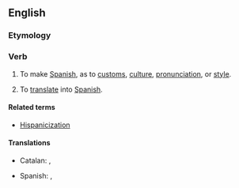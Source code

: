 ==English==

===Etymology===
{{suffix|Hispanic|ize}}

===Verb===
{{en-verb|Hispanicizes|Hispanicizing|Hispanicized}}

# {{transitive}} To make [[Spanish]], as to [[customs]], [[culture]], [[pronunciation]], or [[style]].
# {{transitive}} To [[translate]] into [[Spanish]].

====Related terms====
* [[Hispanicization]]

====Translations====
{{trans-top|hispanize}}
* Catalan: {{t+|ca|hispanitzar}}, {{t+|ca|espanyolitzar}}
{{trans-mid}}
* Spanish: {{t-|es|hispanizar}}, {{t+|es|españolizar}}
{{trans-bottom}}